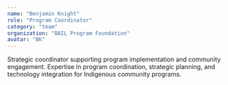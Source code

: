 ```yaml
---
name: "Benjamin Knight"
role: "Program Coordinator"
category: "team"
organization: "BAIL Program Foundation"
avatar: "BK"
---
```


Strategic coordinator supporting program implementation and community engagement. Expertise in program coordination, strategic planning, and technology integration for Indigenous community programs.